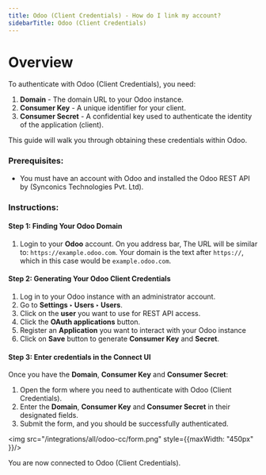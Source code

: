 ```yaml
---
title: Odoo (Client Credentials) - How do I link my account?
sidebarTitle: Odoo (Client Credentials)
---
```



# Overview

To authenticate with Odoo (Client Credentials), you need:
1. **Domain** - The domain URL to your Odoo instance.
2. **Consumer Key** - A unique identifier for your client.
3. **Consumer Secret** - A confidential key used to authenticate the identity of the application (client).

This guide will walk you through obtaining these credentials within Odoo.

### Prerequisites:

- You must have an account with Odoo and installed the Odoo REST API by (Synconics Technologies Pvt. Ltd).

### Instructions:

#### Step 1: Finding Your Odoo Domain
1. Login to your **Odoo** account. On you address bar, The URL will be similar to: `https://example.odoo.com`. Your domain is the text after `https://`, which in this case would be `example.odoo.com`.

#### Step 2: Generating Your Odoo Client Credentials
1. Log in to your Odoo instance with an administrator account.
2. Go to **Settings ‣ Users ‣ Users**.
3. Click on the **user** you want to use for REST API access.
4. Click the **OAuth applications** button.
5. Register an **Application** you want to interact with your Odoo instance
6. Click on **Save** button to generate **Consumer Key** and **Secret**.

#### Step 3: Enter credentials in the Connect UI

Once you have the **Domain**, **Consumer Key** and **Consumer Secret**:
1. Open the form where you need to authenticate with Odoo (Client Credentials).
2. Enter the **Domain**, **Consumer Key** and **Consumer Secret** in their designated fields.
3. Submit the form, and you should be successfully authenticated.


<img src="/integrations/all/odoo-cc/form.png" style={{maxWidth: "450px" }}/>

You are now connected to Odoo (Client Credentials).
 